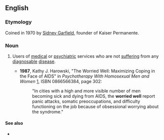 ==English==

===Etymology===
Coined in 1970 by [[w:Sidney R. Garfield|Sidney Garfield]], founder of Kaiser Permanente.

===Noun===
{{en-noun|-|head=[[worried]] [[well]]}}

# {{lb|en|medicine}} Users of [[medical]] or [[psychiatric]] services who are not [[suffer]]ing from any [[diagnosable]] [[disease]].
#* '''1987''', Kathy J. Harowski, "The Worried Well: Maximizing Coping in the Face of AIDS" in ''Psychotherapy With Homosexual Men and Women'' [http://books.google.com/books?id=NfXmSHMDIBgC], ISBN 0866566384, page 302:
#*: "In cities with a high and more visible number of men becoming sick and dying from AIDS, the '''worried well''' report panic attacks, somatic preoccupations, and difficulty functioning on the job because of obsessional worrying about the syndrome."

====See also====
* {{l|en|hypochondria}}